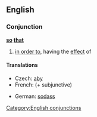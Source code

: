 ==English==

===Conjunction===
'''[[so]] [[that]]'''

# [[in order to]], having the [[effect]] of

====Translations====
{{trans-top|in order to}}
*Czech: [[aby]]
*French: {{t|fr|pour que}} (+ subjunctive)
{{trans-mid}}
*German: [[sodass]]
{{trans-bottom}}

[[Category:English conjunctions]]